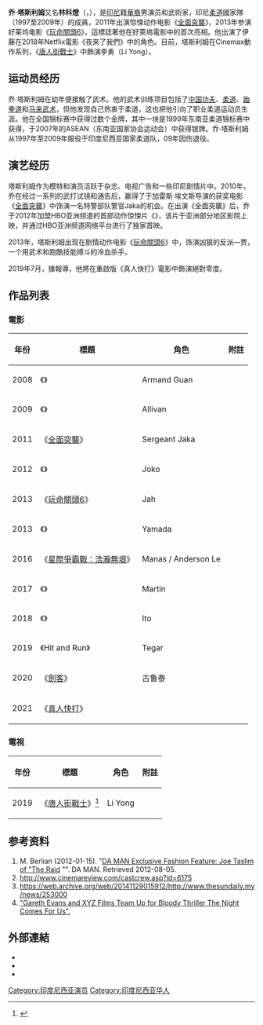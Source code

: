 {{Infobox entertainer
| name                    = 乔·塔斯利姆
| type                    = 男演员
| birthname               = Joe Taslim
| birthdate               = {{bda|1981|6|23}}
| birthplace              = {{IDN}}[[巨港|巨港]]
| nationality             = {{IDN}}
| hometown                = {{IDN}}
| occupation              = 演員，[[模特兒|模特兒]]，前[[柔道|柔道]]运动员
}}
'''乔·塔斯利姆'''又名'''林科燈'''（{{lang-id|'''Joe Taslim'''}}，{{bd|1981年|6月23日|catIdx=Л}}），是[[印度尼西亚|印尼]]籍[[印尼華人|華裔]]男演员和武術家，印尼[[柔道|柔道]]國家隊（1997至2009年）的成員，2011年出演惊悚动作电影《[[全面突襲|全面突襲]]》，2013年参演好莱坞电影《[[玩命關頭6|玩命關頭6]]》，這標誌著他在好萊塢電影中的首次亮相。他出演了伊藤在2018年Netflix電影《夜來了我們》中的角色。目前，塔斯利姆在Cinemax動作系列，《[[唐人街戰士|唐人街戰士]]》中飾演李勇（Li Yong）。

== 运动员经历 ==
乔·塔斯利姆在幼年便接触了武术。他的武术训练项目包括了[[中国功夫|中国功夫]]、[[柔道|柔道]]、[[跆拳道|跆拳道]]和[[马来武术|马来武术]]，但他发现自己热衷于柔道，这也把他引向了职业柔道运动员生涯。他在全国锦标赛中获得过数个金牌，其中一块是1999年东南亚柔道锦标赛中获得，于2007年的ASEAN（东南亚国家协会运动会）中获得银牌。乔·塔斯利姆从1997年至2009年服役于印度尼西亚国家柔道队，09年因伤退役。

== 演艺经历 ==
塔斯利姆作为模特和演员活跃于杂志、电视广告和一些印尼剧情片中。2010年，乔在经过一系列的武打试镜和通告后，赢得了于加雷斯·埃文斯导演的获奖电影《[[全面突襲|全面突襲]]》中饰演一名特警部队警官Jaka的机会。在出演《全面突襲》后，乔于2012年加盟HBO亚洲频道的首部动作惊悚片《{{le|死亡礦坑|Dead Mine}}》，该片于亚洲部分地区影院上映，并通过HBO亚洲频道网络平台进行了独家首映。

2013年，塔斯利姆出现在剧情动作电影《[[玩命關頭6|玩命關頭6]]》中，饰演凶狠的反派—贾，一个用武术和跑酷技能搏斗的冷血杀手。

2019年7月，據報導，他將在重啟版《真人快打》電影中飾演絕對零度。

== 作品列表 ==
=== 電影 ===
{| class="wikitable sortable"
|-
! 年份
! 標題
! 角色
! 附註
|-
| 2008 || 《{{link-id|報應 (2008年電影)|Karma (film)|報應}}》 || Armand Guan ||
|-
| 2009 || 《{{link-id|Rasa (電影)|Rasa (film)|Rasa}}》 || Allivan ||
|-
| 2011 || 《[[全面突襲|全面突襲]]》 || Sergeant Jaka ||
|-
| 2012 || 《{{le|死亡礦坑|Dead Mine}}》 || Joko ||
|-
| 2013 || 《[[玩命關頭6|玩命關頭6]]》 || Jah ||
|-
| 2013 || 《{{le|La Tahzan|La Tahzan}}》 || Yamada ||
|-
| 2016 || 《[[星際爭霸戰：浩瀚無垠|星際爭霸戰：浩瀚無垠]]》 || Manas / Anderson Le ||
|-
| 2017 || 《{{link-id|給神的一封簡短的信|Surat Kecil untuk Tuhan (film 2017)}}》 || Martin ||
|-
| 2018 || 《{{le|黑夜降臨|The Night Comes for Us}}》 || Ito ||
|-
| 2019 || 《Hit and Run》 || Tegar || 
|-
| 2020 || 《[[劍客_(韩国電影)|劍客]]》 || 古鲁泰 || 
|-
| 2021 || 《[[真人快打_(電影)|真人快打]]》 || {{le|努·賽伯特|Noob Saibot|避寒／絕對零度}} || 
|}

=== 電視 ===
{| class="wikitable sortable"
|-
! 年份
! 標題
! 角色
! class="unsortable" | 附註
|-
| 2019 || 《[[唐人街戰士|唐人街戰士]]》<ref>{{cite web|url=https://deadline.com/2017/10/warrior-cinemax-cast-director-bruce-lee-inspired-martial-arts-series-1202185298/|title=‘Warrior’: Cinemax Sets Cast & Director For Bruce Lee-Inspired Martial Arts Series|website=[[Deadline_Hollywood|Deadline Hollywood]]|first=Nellie|last=Andreeva|date=2017-10-11|accessdate=2018-02-09|archive-date=2020-11-15|archive-url=https://web.archive.org/web/20201115200052/https://deadline.com/2017/10/warrior-cinemax-cast-director-bruce-lee-inspired-martial-arts-series-1202185298/|dead-url=no}}</ref> || Li Yong || 
|}

== 参考资料 ==
# M. Berlian (2012-01-15). "[http://daman.co.id/da-man-exclusive-fashion-feature-joe-taslim-of-the-raid/ DA MAN Exclusive Fashion Feature: Joe Taslim of "The Raid] {{WebCite|url=https://www.webcitation.org/6E0kxCe4x?url=http://daman.co.id/da-man-exclusive-fashion-feature-joe-taslim-of-the-raid/ |date=20130128151734 |dateformat=iso }}"". DA MAN. Retrieved 2012-08-05.
# http://www.cinemareview.com/castcrew.asp?id=6175 {{Wayback|url=http://www.cinemareview.com/castcrew.asp?id=6175 |date=20141129063656 }}
# https://web.archive.org/web/20141129015912/http://www.thesundaily.my/news/253000
# [http://www.dreadcentral.com/news/66795/gareth-evans-and-xyz-films-team-bloody-thriller-night-comes-us "Gareth Evans and XYZ Films Team Up for Bloody Thriller The Night Comes For Us".] {{Wayback|url=http://www.dreadcentral.com/news/66795/gareth-evans-and-xyz-films-team-bloody-thriller-night-comes-us |date=20130608011356 }}

== 外部連結 ==
* {{IMDb name|3029144|Joe Taslim}}
* {{Amg name|707733}}
* {{Rotten-tomatoes-person|joe_taslim}}

{{Authority control}}

{{DEFAULTSORT:Taslim, Joe}}
[[Category:印度尼西亚演员|Category:印度尼西亚演员]]
[[Category:印度尼西亚华人|Category:印度尼西亚华人]]